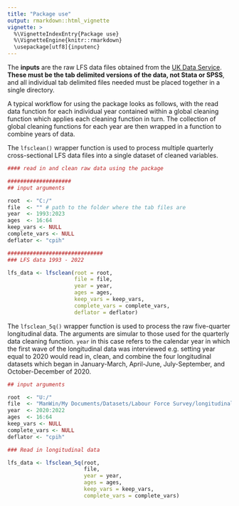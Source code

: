 ```yaml
---
title: "Package use"
output: rmarkdown::html_vignette
vignette: >
  %\VignetteIndexEntry{Package use}
  %\VignetteEngine{knitr::rmarkdown}
  \usepackage[utf8]{inputenc}
---
```


The **inputs** are the raw LFS data files obtained from the [UK Data Service](https://ukdataservice.ac.uk/). __These must be the tab delimited versions of the data, not Stata or SPSS__, and all individual tab delimited files needed must be placed together in a single directory. 

A typical workflow for using the package looks as follows, with the read data function for each individual year contained within a global cleaning function which applies each cleaning function in turn. The collection of global cleaning functions for each year are then wrapped in a function to combine years of data.

The `lfsclean()` wrapper function is used to process multiple quarterly cross-sectional LFS data files into a single dataset of cleaned variables.

```r

#### read in and clean raw data using the package

####################
## input arguments

root  <- "C:/"
file  <- "" # path to the folder where the tab files are
year  <- 1993:2023
ages  <- 16:64
keep_vars <- NULL
complete_vars <- NULL
deflator <- "cpih"

##############################
### LFS data 1993 - 2022

lfs_data <- lfsclean(root = root,
                     file = file,
                     year = year,
                     ages = ages,
                     keep_vars = keep_vars,
                     complete_vars = complete_vars,
                     deflator = deflator)

```

The `lfsclean_5q()` wrapper function is used to process the raw five-quarter longitudinal data. The arguments are simular to those used for the quarterly data cleaning function. `year` in this case refers to the calendar year in which the first wave of the longitudinal data was interviewed e.g. setting year equal to 2020 would read in, clean, and combine the four longitudinal datasets which began in January-March, April-June, July-September, and October-December of 2020.

```r

## input arguments

root  <- "U:/"
file  <- "ManWin/My Documents/Datasets/Labour Force Survey/longitudinal/tab"
year  <- 2020:2022
ages  <- 16:64
keep_vars <- NULL
complete_vars <- NULL
deflator <- "cpih"

### Read in longitudinal data

lfs_data <- lfsclean_5q(root,
                        file,
                        year = year,
                        ages = ages,
                        keep_vars = keep_vars,
                        complete_vars = complete_vars)
```
